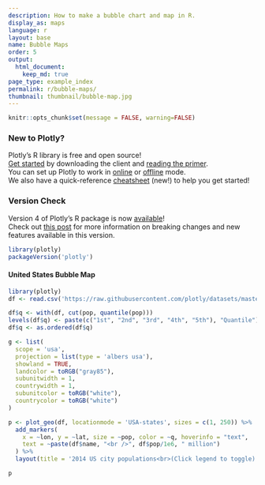 ```yaml
---
description: How to make a bubble chart and map in R.
display_as: maps
language: r
layout: base
name: Bubble Maps
order: 5
output:
  html_document:
    keep_md: true
page_type: example_index
permalink: r/bubble-maps/
thumbnail: thumbnail/bubble-map.jpg
---
```


```r
knitr::opts_chunk$set(message = FALSE, warning=FALSE)
```
### New to Plotly?

Plotly's R library is free and open source!<br>
[Get started](https://plot.ly/r/getting-started/) by downloading the client and [reading the primer](https://plot.ly/r/getting-started/).<br>
You can set up Plotly to work in [online](https://plot.ly/r/getting-started/#hosting-graphs-in-your-online-plotly-account) or [offline](https://plot.ly/r/offline/) mode.<br>
We also have a quick-reference [cheatsheet](https://images.plot.ly/plotly-documentation/images/r_cheat_sheet.pdf) (new!) to help you get started!

### Version Check

Version 4 of Plotly's R package is now [available](https://plot.ly/r/getting-started/#installation)!<br>
Check out [this post](http://moderndata.plot.ly/upgrading-to-plotly-4-0-and-above/) for more information on breaking changes and new features available in this version.
```r
library(plotly)
packageVersion('plotly')
```

#### United States Bubble Map

```r
library(plotly)
df <- read.csv('https://raw.githubusercontent.com/plotly/datasets/master/2014_us_cities.csv')

df$q <- with(df, cut(pop, quantile(pop)))
levels(df$q) <- paste(c("1st", "2nd", "3rd", "4th", "5th"), "Quantile")
df$q <- as.ordered(df$q)

g <- list(
  scope = 'usa',
  projection = list(type = 'albers usa'),
  showland = TRUE,
  landcolor = toRGB("gray85"),
  subunitwidth = 1,
  countrywidth = 1,
  subunitcolor = toRGB("white"),
  countrycolor = toRGB("white")
)

p <- plot_geo(df, locationmode = 'USA-states', sizes = c(1, 250)) %>%
  add_markers(
    x = ~lon, y = ~lat, size = ~pop, color = ~q, hoverinfo = "text",
    text = ~paste(df$name, "<br />", df$pop/1e6, " million")
  ) %>%
  layout(title = '2014 US city populations<br>(Click legend to toggle)', geo = g)

p
```